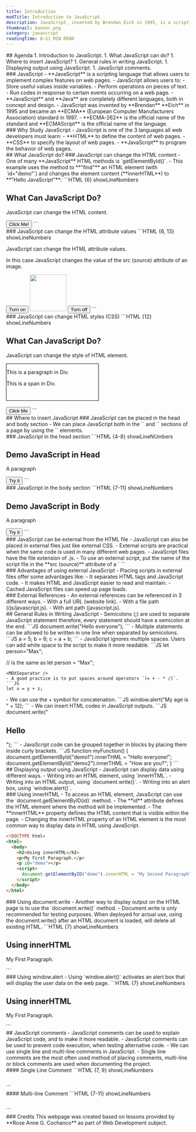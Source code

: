 ```yaml
---
title: Introduction
modTitle: Introduction to JavaScript
description: JavaScript, invented by Brendan Eich in 1995, is a scripting language that enables users to create dynamic features on web pages. It allows users to store variables, manipulate text, and run code in response to events. Though often confused with Java, JavaScript is entirely different in both concept and design. It became an ECMA standard in 1997, with ECMAScript as the official language name, governed by the ECMA-262 specification.
thumbnail: banner.png
category: javascript
readingTime: 8–11 MIN READ
---
```


<section>
## Agenda
1. Introduction to JavaScript.
1. What JavaScript can do?
1. Where to insert JavaScript?
1. General rules in writing JavaScript.
1. Displaying output using JavaScript.
1. JavaScript comments.
</section>
<section>
### JavaScript
- **JavaScript** is a scripting language that allows users to implement complex features on web pages.
- JavaScript allows users to:
  - Store useful values inside variables.
  - Perform operations on pieces of text.
  - Run codes in response to certain events occurring on a web page.
- **JavaScript** and **Java** are completely different languages, both in concept and design.
- JavaScript was invented by **Brendan** **Eich** in 1995 and became an **ECMA** (European Computer Manufacturers Association) standard in 1997.
- **ECMA-262** is the official name of the standard and **ECMAScript** is the official name of the language.
</section>
<section>
### Why Study JavaScript
- JavaScript is one of the 3 languages all web developers must learn:
  - **HTML** to define the content of web pages.
  - **CSS** to specify the layout of web pages.
  - **JavaScript** to program the behavior of web pages.
</section>
<section>
## What JavaScript do?
### JavaScript can change the HTML content
- One of many **JavaScript** HTML methods is `getElementById()`.
- This example uses the method to **"find"** an HTML element (with `id="demo"`) and changes the element content (**innerHTML**) to **"Hello JavaScript"**:
```HTML {6} showLineNumbers
<body>
  <h1>What Can JavaScript Do?</h1>
  <p id="demo">JavaScript can change the HTML content.</p>
  <button 
    type="button" 
    onclick='document.getElementById("demo").innerHTML = "Hello JavaScript!"'
  >
    Click Me!
  </button>
</body>
```
</section>
<section>
### JavaScript can change the HTML attribute values
```HTML {6, 13} showLineNumbers
<body>
  <p>JavaScript can change the HTML attribute values.</p>
  <p>In this case JavaScript changes the value of the src (source) attribute of an image.</p>
  <button 
    type="button"
    onclick="document.getElementById('bulb').src = 'media/bulb-on.png'"
  >
    Turn on
  </button>
  <img src="media/bulb-off.png" id="bulb" style="width: 100px;" />
  <button 
    type="button"
    onclick="document.getElementById('bulb').src = 'media/bulb-off.png'"
  >
    Turn off
  </button>
</body>
```
</section>
<section>
### JavaScript can change HTML styles (CSS)
```HTML {12} showLineNumbers
<body>
  <h1>What Can JavaScript Do?</h1>
  <p>JavaScript can change the style of HTML element.</p>
  <div id="divColor" style="border: 1px solid black; width: 50%; height: 100px;">
    <p>This is a paragraph in Div.</p>
    <span>This is a span in Div.</span>
  </div>
  <br />
  <button type="button" onclick="changeStyle()">Click Me</button>
  <script>
    function changeStyle() {
      var element = document.getElementById("divColor").element.style.backgroundColor = "#ff0000";
    }
  </script>
</body>
```
</section>
<section>
## Where to insert JavaScript
### JavaScript can be placed in the head and body section
- We can place JavaScript both in the `<head>` and `<body>` sections of a page by using the `<script></script>` elements.
</section>
<section>
### JavaScript in the head section
```HTML {4-8} showLineNUmbers
<!DOCTYPE html>
<html>
  <head>
    <script>
      function myFunction() {
        document.getElementById("demo").innerHTML = "Paragraph changed!";
      }
    </script>
  </head>
  <body>
    <h2>Demo JavaScript in Head</h2>
    <p id="demo">A paragraph</p>
    <button type="button" onclick="myFunction()">Try it</button>
  </body>
</html>
```
</section>
<section>
### JavaScript in the body section
```HTML {7-11} showLineNumbers
<!DOCTYPE html>
<html>
  <body>
    <h2>Demo JavaScript in Body</h2>
    <p id="demo">A paragraph</p>
    <button type="button" onclick="myFunction()">Try it</button>
    <script>
      function myFunction() {
        document.getElementById("demo").innerHTML = "Paragraph changed!";
      }
    </script>
  </body>
</html>
```
</section>
<section>
### JavaScript can be external from the HTML file
- JavaScript can also be placed in external files just like external CSS.
- External scripts are practical when the same code is used in many different web pages.
- JavaScript files have the file extension of .js.
- To use an external script, put the name of the script file in the **src (source)** attribute of a `<script>` tag.
- Users can place an external script reference in `<head>` or `<body>`. The script will behave as if it was located exactly where the `<script>` tag is located.
> Note: External JavaScript cannot contain `<script>` tags.
> The use of `<script>` tag will be inside the html file.

</section>
<section>
### Connecting to external JavaScript
```JS showLineNumbers
// js/myScript.js
function myFunction() {
  document.getElementById("demo").innerHTML = "Paragraph changed.";
}
```
```HTML {9} showLineNumbers
<!DOCTYPE html>
<html>
  <body>
    <h2>Demo External JavaScript</h2>
    <p id="demo">A paragraph.</p>
    <button type="button" onclick="myFunction()">Try it</button>
    <p>This exmaple links to "myScript.js"</p>
    <p>(myFunction is stored in "myScript.js")</p>
    <script src="js/myScript.js"></script>
  </body>
</html>
```
</section>
<section>
### Advantages of using external JavaScript
- Placing scripts in external files offer some advantages like:
  - It separates HTML tags and JavaScript code.
  - It makes HTML and JavaScript easier to read and maintain.
  - Cached JavaScript files can speed up page loads.
</section>
<section>
### External References
- An external references can be referenced in 3 different ways.
  - With a full URL (website link).
  - With a file path (/js/javascript.js).
  - With ant path (javascript.js).
</section>
<section>
## General Rules in Writing JavaScript
- Semicolons (;) are used to separate JavaScript statement therefore, every statement should have a semicolon at the end. 
  ```JS
  document.write("Hello everyone");
  ```
  <MDXSeparator />
- Multiple statements can be allowed to be written in one line when separated by semicolons.
  ```JS
  a = 5; b = 6; c = a + b;
  ```
  <MDXSeparator />
- JavaScript ignores multiple spaces. Users can add white space to the script to make it more readable.
  ```JS
  let person="Max";
  
  // is the same as
  let person = "Max";
  ```
  <MDXSeparator />
- A good practice is to put spaces around operators `(= + - * /)`.
  ```JS
  let x = y + z;
  ```
  <MDXSeparator />
- We can use the + symbol for concatenation.
  ```JS
  window.alert("My age is " + 12);
  ```
  <MDXSeparator />
- We can insert HTML codes in JavaScript outputs.
  ```JS
  document.write("<h1>Hello</h1>");
  ```
  <MDXSeparator />
- JavaScript code can be grouped together in blocks by placing them inside curly brackets.
  ```JS
  function myFunction() {
    document.getElementById("demo1").innerTHML = "Hello everyone!";
    document.getElementById("demo2").innerTHML = "How are you?";
  }
  ```
</section>
<section>
## Displaying output using JavaScript
- JavaScript can display data using different ways.
  - Writing into an HTML element, using `innerHTML`.
  - Writing into an HTML output, using `document.write()`.
  - Writing into an alert box, using `window.alert()`.
</section>
<section>
### Using innerHTML
- To access an HTML element, JavaScript can use the `document.getElementByID(id)` method.
- The **id** attribute defines the HTML element where the method will be implemented.
- The **innerHTML** property defines the HTML content that is visible within the page.
- Changing the innerHTML property of an HTML element is the most common way to display data in HTML using JavaScript.

```HTML {8} showLineNumbers
<!DOCTYPE html>
<html>
  <body>
    <h2>Using innerHTML</h2>
    <p>My First Paragraph.</p>
    <p id="demo"></p>
    <script>
      document.getElementByID("demo").innerHTML = "My Second Paragraph";
    </script>
  </body>
</html>
```
</section>
<section>
### Using document.write
- Another way to display output on the HTML page is to use the `document.write()` method.
- Document.write is only recommended for testing purposes. When deployed for actual use, using the document.write() after an HTML document is loaded, will delete all existing HTML.
```HTML {7} showLineNumbers
<!DOCTYPE html>
<html>
  <body>
    <h2>Using innerHTML</h2>
    <p>My First Paragraph.</p>
    <script>
      document.write("My Second Paragraph");
    </script>
  </body>
</html>
```
</section>
<section>
### Using window.alert
- Using `window.alert()` activates an alert box that will display the user data on the web page.
```HTML {7} showLineNumbers
<!DOCTYPE html>
<html>
  <body>
    <h2>Using innerHTML</h2>
    <p>My First Paragraph.</p>
    <script>
      document.alert("This is an alert box!");
    </script>
  </body>
</html>
```
</section>
<section>
## JavaScript comments
- JavaScript comments can be used to explain JavaScript code, and to make it more readable.
- JavaScript comments can be used to prevent code execution, when testing alternative code.
- We can use single line and multi-line comments in JavaScript.
- Single line comments are the most often used method of placing comments, multi-line or block comments are used when documenting the project.

</section>
<section>
#### Single Line Comment
```HTML {7, 9} showLineNumbers
<!DOCTYPE html>
<html>
  <body>
    <h1 id="myH"></h1>
    <p id="myP"></p>
    <script>
      // Change content of heading:
      document.getElementByID("myH") = "JavaScript Comments";
      // Change content of paragraph:
      document.getElementByID("myP") = "My First Paragraph";
    </script>
  </body>
</html>
```
</section>
<section>
#### Multi-line Comment
```HTML {7-11} showLineNumbers
<!DOCTYPE html>
<html>
  <body>
    <h1 id="myH"></h1>
    <p id="myP"></p>
    <script>
      /*
        The code below will change 
        the heading with id = "myH"
        and the paragraph with id = "mayP"
      */
      document.getElementByID("myH") = "JavaScript Comments";
      document.getElementByID("myP") = "My First Paragraph";
    </script>
  </body>
</html>
```
</section>
<section>
### Credits
This webpage was created based on lessons provided by **Rose Anne G. Cochanco** as part of Web Development subject.
</section>
